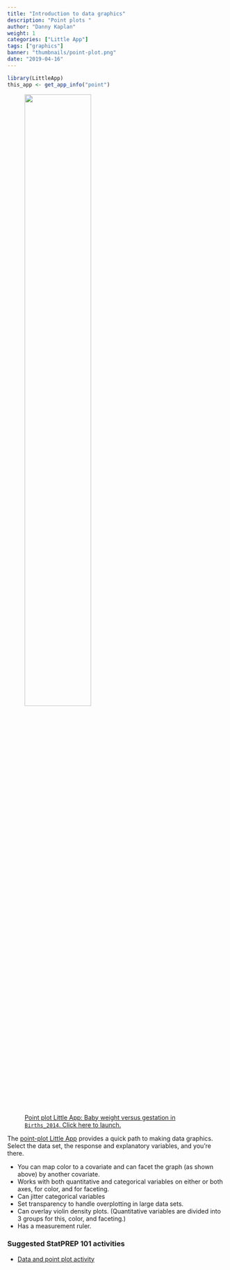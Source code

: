 ```yaml
---
title: "Introduction to data graphics"
description: "Point plots "
author: "Danny Kaplan"
weight: 1
categories: ["Little App"]
tags: ["graphics"]
banner: "thumbnails/point-plot.png"
date: "2019-04-16"
---
```


```r
library(LittleApp)
this_app <- get_app_info("point")
```


<a href="`r this_app$url`"> 
<figure>
<img src="/thumbnails/point-plot.png" class="thumbnail" width = "60%">
<figcaption>Point plot Little App: Baby weight versus gestation in <code>Births_2014</code>. Click here to launch.</figcaption>
</figure>
<a>

The [point-plot Little App](`r this_app$url`) provides a quick path to making data graphics. Select the data set, the response and explanatory variables, and you're there. 

- You can map color to a covariate and can facet the graph (as shown above) by  another covariate.
- Works with both quantitative and categorical variables on either or both axes, for color,  and for faceting.
- Can jitter categorical variables
- Set transparency to handle overplotting in large data sets.
- Can overlay violin density plots. (Quantitative variables are divided into 3 groups for this, color, and faceting.)
- Has a measurement ruler.

### Suggested StatPREP 101 activities

- [Data  and point plot activity](https://statprep-activities.netlify.com/lessons/point-plot/)

